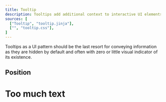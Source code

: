 ```yaml
---
title: Tooltip
description: Tooltips add additional context to interactive UI elements and appear on mouse hover or keyboard focus.
sources: [
  ["Tooltip", "tooltip.jinja"],
  ["", "tooltip.css"],
]
---
```


<Alert type="warning">
  <AlertDescription>
    Tooltips as a UI pattern should be the last resort for conveying information as
    they are hidden by default and often with zero or little visual indicator of its existence.
  </AlertDescription>
</Alert>

<Example name="ui.Tooltip" />

## Position

<Example name="ui.TooltipPosition" />

# Too much text

<Example name="ui.TooltipBig" />


